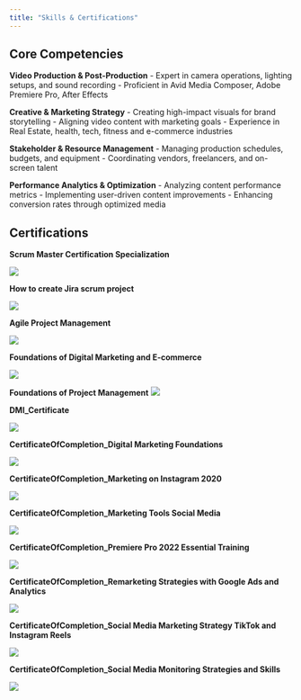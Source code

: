 ```yaml
---
title: "Skills & Certifications"
---
```


## Core Competencies

**Video Production & Post-Production** - Expert in camera operations, lighting setups, and sound recording - Proficient in Avid Media Composer, Adobe Premiere Pro, After Effects

**Creative & Marketing Strategy** - Creating high-impact visuals for brand storytelling - Aligning video content with marketing goals - Experience in Real Estate, health, tech, fitness and e-commerce industries

**Stakeholder & Resource Management** - Managing production schedules, budgets, and equipment - Coordinating vendors, freelancers, and on-screen talent

**Performance Analytics & Optimization** - Analyzing content performance metrics - Implementing user-driven content improvements - Enhancing conversion rates through optimized media

## Certifications

**Scrum Master Certification Specialization**

![](Images/Scrum Master Certification Specialization.jpg)

**How to create Jira scrum project**

![](Images/How%20to%20create%20Jira%20scrum%20project.jpg)

**Agile Project Management**

![](Images/Agile%20Project%20Management.jpg)

**Foundations of Digital Marketing and E-commerce**

![](Images/Foundations%20of%20Digital%20Marketing%20and%20E-commerce.jpg)

**Foundations of Project Management** ![](Images/Foundations%20of%20Project%20Management.jpg)

**DMI_Certificate**

![](Images/DMI_Certificate.jpg)

**CertificateOfCompletion_Digital Marketing Foundations**

![](Images/CertificateOfCompletion_Digital%20Marketing%20Foundations.jpg)

**CertificateOfCompletion_Marketing on Instagram 2020**

![](Images/CertificateOfCompletion_Marketing%20on%20Instagram%202020.jpg)

**CertificateOfCompletion_Marketing Tools Social Media**

![](Images/CertificateOfCompletion_Marketing%20Tools%20Social%20Media.jpg)

**CertificateOfCompletion_Premiere Pro 2022 Essential Training**

![](Images/CertificateOfCompletion_Premiere%20Pro%202022%20Essential%20Training.jpg)

**CertificateOfCompletion_Remarketing Strategies with Google Ads and Analytics**

![](Images/CertificateOfCompletion_Remarketing%20Strategies%20with%20Google%20Ads%20and%20Analytics.jpg)

**CertificateOfCompletion_Social Media Marketing Strategy TikTok and Instagram Reels**

![](Images/CertificateOfCompletion_Social%20Media%20Marketing%20Strategy%20TikTok%20and%20Instagram%20Reels.jpg)

**CertificateOfCompletion_Social Media Monitoring Strategies and Skills**

![](Images/CertificateOfCompletion_Social%20Media%20Monitoring%20Strategies%20and%20Skills.jpg)

